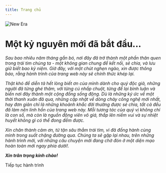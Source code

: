 ```yaml
---
title: Trang chủ
---
```




![New Era](./new_logo.png)

# Một kỷ nguyên mới đã bắt đầu...

_Sau bao nhiêu năm tháng gắn bó, nơi đây đã trở thành một phần thân quen trong trái tim chúng ta - 
một không gian chung để kết nối, sẻ chia, và lưu giữ biết bao kỷ niệm. Giờ đây, với một chút nghẹn ngào, 
xin được thông báo, rằng hành trình của trang web này sẽ chính thức khép lại._

_Thật khó để diễn tả hết lòng biết ơn của mình dành cho quý độc giả, những người đã từng ghé thăm, với
từng cú nhấp chuột, từng để lại bình luận và biến nơi đây thành một cộng đồng sống động. Dù là những ký ức về 
một thời thanh xuân đã qua, những cập nhật về dòng chảy công nghệ mới nhất, hay đơn giản chỉ là những khoảnh khắc 
đời thường được sẻ chia, tất cả đều đã làm nên linh hồn của trang web này. Mỗi tương tác của quý vị không chỉ là 
con số, mà còn là nguồn động viên vô giá, thắp lên niềm vui và sự nhiệt huyết không gì có thể đong đếm được._

_Xin chân thành cảm ơn, từ tận sâu thẳm trái tim, vì đã đồng hành cùng mình trong suốt chặng đường qua. Chúng ta sẽ gặp lại 
nhau, trên những hành trình mới, với những câu chuyện mới đang chờ đón ở một diện mạo hoàn toàn mới ngay phía dưới!._

**_Xin trân trọng kính chào!_**

<Link
  className="button button--primary button--lg"
  href="https://www.builetuananh.name.vn/"
>Tiếp tục hành trình</Link>